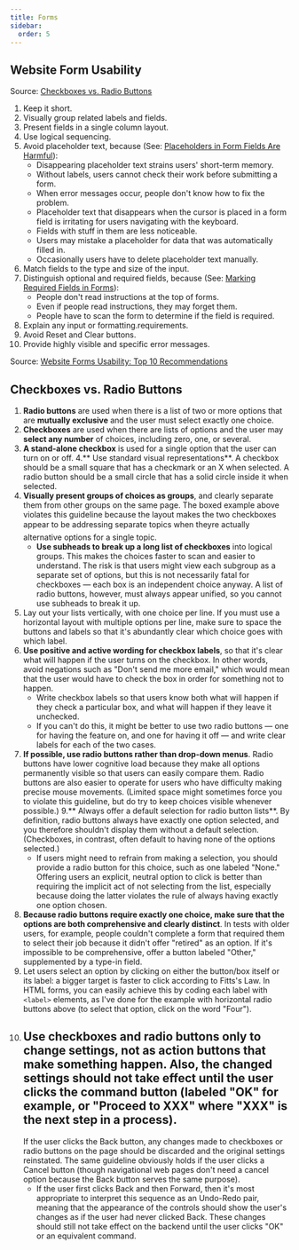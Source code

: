 ```yaml
---
title: Forms
sidebar:
  order: 5
---
```


## Website Form Usability
Source: [Checkboxes vs. Radio Buttons](https://www.nngroup.com/articles/checkboxes-vs-radio-buttons/)
1. Keep it short.
2. Visually group related labels and fields.
3. Present fields in a single column layout.
4. Use logical sequencing.
5. Avoid placeholder text, because (See: [Placeholders in Form Fields Are Harmful](https://www.nngroup.com/articles/form-design-placeholders/)):
    - Disappearing placeholder text strains users' short-term memory.
    - Without labels, users cannot check their work before submitting a form.
    - When error messages occur, people don't know how to fix the problem.
    - Placeholder text that disappears when the cursor is placed in a form field is irritating for users navigating with the keyboard.
    - Fields with stuff in them are less noticeable.
    - Users may mistake a placeholder for data that was automatically filled in.
    - Occasionally users have to delete placeholder text manually.
6. Match fields to the type and size of the input.
7. Distinguish optional and required fields, because (See: [Marking Required Fields in Forms](https://www.nngroup.com/articles/required-fields/)):
    - People don't read instructions at the top of forms.
    - Even if people read instructions, they may forget them.
    - People have to scan the form to determine if the field is required.
8. Explain any input or formatting.requirements.
9. Avoid Reset and Clear buttons.
10. Provide highly visible and specific error messages.

Source: [Website Forms Usability: Top 10 Recommendations](https://www.nngroup.com/articles/web-form-design/)

## Checkboxes vs. Radio Buttons
1. **Radio buttons** are used when there is a list of two or more options that are **mutually exclusive** and the user must select exactly one choice.
2. **Checkboxes** are used when there are lists of options and the user may **select any number** of choices, including zero, one, or several.
3. **A stand-alone checkbox** is used for a single option that the user can turn on or off.
4.** Use standard visual representations**. A checkbox should be a small square that has a checkmark or an X when selected. A radio button should be a small circle that has a solid circle inside it when selected.
5. **Visually present groups of choices as groups**, and clearly separate them from other groups on the same page. The boxed example above violates this guideline because the layout makes the two checkboxes appear to be addressing separate topics when theyre actually alternative options for a single topic. 
    - **Use subheads to break up a long list of checkboxes** into logical groups. This makes the choices faster to scan and easier to understand. The risk is that users might view each subgroup as a separate set of options, but this is not necessarily fatal for checkboxes — each box is an independent choice anyway. A list of radio buttons, however, must always appear unified, so you cannot use subheads to break it up.
6. Lay out your lists vertically, with one choice per line. If you must use a horizontal layout with multiple options per line, make sure to space the buttons and labels so that it's abundantly clear which choice goes with which label. 
7. **Use positive and active wording for checkbox labels**, so that it's clear what will happen if the user turns on the checkbox. In other words, avoid negations such as "Don't send me more email," which would mean that the user would have to check the box in order for something not to happen. 
    - Write checkbox labels so that users know both what will happen if they check a particular box, and what will happen if they leave it unchecked.
    - If you can't do this, it might be better to use two radio buttons — one for having the feature on, and one for having it off — and write clear labels for each of the two cases.
8. **If possible, use radio buttons rather than drop-down menus**. Radio buttons have lower cognitive load because they make all options permanently visible so that users can easily compare them. Radio buttons are also easier to operate for users who have difficulty making precise mouse movements. (Limited space might sometimes force you to violate this guideline, but do try to keep choices visible whenever possible.)
9.** Always offer a default selection for radio button lists**. By definition, radio buttons always have exactly one option selected, and you therefore shouldn't display them without a default selection. (Checkboxes, in contrast, often default to having none of the options selected.) 
    - If users might need to refrain from making a selection, you should provide a radio button for this choice, such as one labeled "None." Offering users an explicit, neutral option to click is better than requiring the implicit act of not selecting from the list, especially because doing the latter violates the rule of always having exactly one option chosen.
10. **Because radio buttons require exactly one choice, make sure that the options are both comprehensive and clearly distinct**. In tests with older users, for example, people couldn't complete a form that required them to select their job because it didn't offer "retired" as an option. If it's impossible to be comprehensive, offer a button labeled "Other," supplemented by a type-in field.
11. Let users select an option by clicking on either the button/box itself or its label: a bigger target is faster to click according to Fitts's Law. In HTML forms, you can easily achieve this by coding each label with `<label>` elements, as I've done for the example with horizontal radio buttons above (to select that option, click on the word "Four").
12. **Use checkboxes and radio buttons only to change settings, not as action buttons** that make something happen. Also, the changed settings should not take effect until the user clicks the command button (labeled "OK" for example, or "Proceed to XXX" where "XXX" is the next step in a process). 
    - 
    If the user clicks the Back button, any changes made to checkboxes or radio buttons on the page should be discarded and the original settings reinstated. The same guideline obviously holds if the user clicks a Cancel button (though navigational web pages don't need a cancel option because the Back button serves the same purpose).
    - If the user first clicks Back and then Forward, then it's most appropriate to interpret this sequence as an Undo-Redo pair, meaning that the appearance of the controls should show the user's changes as if the user had never clicked Back. These changes should still not take effect on the backend until the user clicks "OK" or an equivalent command.


